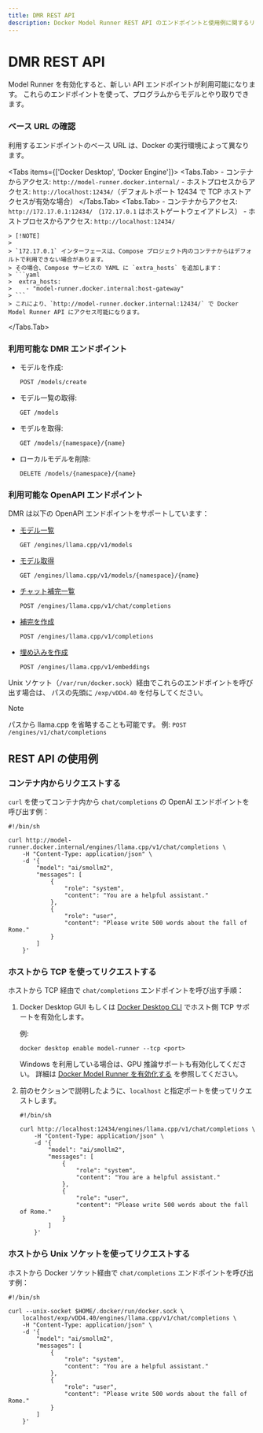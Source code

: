 ```yaml
---
title: DMR REST API
description: Docker Model Runner REST API のエンドポイントと使用例に関するリファレンスドキュメント。
---
```



# DMR REST API

Model Runner を有効化すると、新しい API エンドポイントが利用可能になります。
これらのエンドポイントを使って、プログラムからモデルとやり取りできます。

### ベース URL の確認

利用するエンドポイントのベース URL は、Docker の実行環境によって異なります。

<Tabs items={['Docker Desktop', 'Docker Engine']}>
  <Tabs.Tab>
    - コンテナからアクセス: `http://model-runner.docker.internal/`
    - ホストプロセスからアクセス: `http://localhost:12434/`（デフォルトポート 12434 で TCP ホストアクセスが有効な場合）
  </Tabs.Tab>
  <Tabs.Tab>
    - コンテナからアクセス: `http://172.17.0.1:12434/` （`172.17.0.1` はホストゲートウェイアドレス）
    - ホストプロセスからアクセス: `http://localhost:12434/`

    > [!NOTE]
    >
    > `172.17.0.1` インターフェースは、Compose プロジェクト内のコンテナからはデフォルトで利用できない場合があります。
    > その場合、Compose サービスの YAML に `extra_hosts` を追加します：
    > ```yaml
    >  extra_hosts:
    >    - "model-runner.docker.internal:host-gateway"
    > ```
    > これにより、`http://model-runner.docker.internal:12434/` で Docker Model Runner API にアクセス可能になります。
  </Tabs.Tab>
</Tabs>

### 利用可能な DMR エンドポイント

- モデルを作成:

  ```text
  POST /models/create
  ```

- モデル一覧の取得:

  ```text
  GET /models
  ```

- モデルを取得:

  ```text
  GET /models/{namespace}/{name}
  ```

- ローカルモデルを削除:

  ```text
  DELETE /models/{namespace}/{name}
  ```

### 利用可能な OpenAPI エンドポイント

DMR は以下の OpenAPI エンドポイントをサポートしています：

- [モデル一覧](https://platform.openai.com/docs/api-reference/models/list)

  ```text
  GET /engines/llama.cpp/v1/models
  ```

- [モデル取得](https://platform.openai.com/docs/api-reference/models/retrieve)

  ```text
  GET /engines/llama.cpp/v1/models/{namespace}/{name}
  ```

- [チャット補完一覧](https://platform.openai.com/docs/api-reference/chat/list)

  ```text
  POST /engines/llama.cpp/v1/chat/completions
  ```

- [補完を作成](https://platform.openai.com/docs/api-reference/completions/create)

  ```text
  POST /engines/llama.cpp/v1/completions
  ```

- [埋め込みを作成](https://platform.openai.com/docs/api-reference/embeddings/create)

  ```text
  POST /engines/llama.cpp/v1/embeddings
  ```

Unix ソケット（`/var/run/docker.sock`）経由でこれらのエンドポイントを呼び出す場合は、
パスの先頭に `/exp/vDD4.40` を付与してください。

> [!NOTE]
> 
> パスから llama.cpp を省略することも可能です。
> 例: `POST /engines/v1/chat/completions`

## REST API の使用例

### コンテナ内からリクエストする

`curl` を使ってコンテナ内から `chat/completions` の OpenAI エンドポイントを呼び出す例：

```shell
#!/bin/sh

curl http://model-runner.docker.internal/engines/llama.cpp/v1/chat/completions \
    -H "Content-Type: application/json" \
    -d '{
        "model": "ai/smollm2",
        "messages": [
            {
                "role": "system",
                "content": "You are a helpful assistant."
            },
            {
                "role": "user",
                "content": "Please write 500 words about the fall of Rome."
            }
        ]
    }'
```

### ホストから TCP を使ってリクエストする

ホストから TCP 経由で `chat/completions` エンドポイントを呼び出す手順：

1. Docker Desktop GUI もしくは [Docker Desktop CLI](https://docs.docker.com/desktop/features/desktop-cli/) でホスト側 TCP サポートを有効化します。
    
    例:
    ```shell
    docker desktop enable model-runner --tcp <port>
    ```

    Windows を利用している場合は、GPU 推論サポートも有効化してください。
    詳細は [Docker Model Runner を有効化する](/ai/model-runner/get-started#docker-desktop-で-dmr-を有効にする) を参照してください。

2. 前のセクションで説明したように、`localhost` と指定ポートを使ってリクエストします。

    ```shell
    #!/bin/sh

    curl http://localhost:12434/engines/llama.cpp/v1/chat/completions \
        -H "Content-Type: application/json" \
        -d '{
            "model": "ai/smollm2",
            "messages": [
                {
                    "role": "system",
                    "content": "You are a helpful assistant."
                },
                {
                    "role": "user",
                    "content": "Please write 500 words about the fall of Rome."
                }
            ]
        }'
    ```

### ホストから Unix ソケットを使ってリクエストする

ホストから Docker ソケット経由で `chat/completions` エンドポイントを呼び出す例：

```shell
#!/bin/sh

curl --unix-socket $HOME/.docker/run/docker.sock \
    localhost/exp/vDD4.40/engines/llama.cpp/v1/chat/completions \
    -H "Content-Type: application/json" \
    -d '{
        "model": "ai/smollm2",
        "messages": [
            {
                "role": "system",
                "content": "You are a helpful assistant."
            },
            {
                "role": "user",
                "content": "Please write 500 words about the fall of Rome."
            }
        ]
    }'
```
